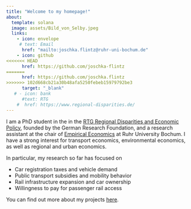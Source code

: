```yaml
---
title: "Welcome to my homepage!"
about:
  template: solana
  image: assets/Bild_von_Selby.jpeg
  links:
    - icon: envelope
     # text: Email
      href: "mailto:joschka.flintz@ruhr-uni-bochum.de"
    - icon: github
<<<<<<< HEAD
      href: https://github.com/joschka-flintz
=======
      href: https://github.com/joschka.flintz
>>>>>>> 102d668cb21a30b48afa5250febeb15979792be3
      target: "_blank"
   # - icon: bank
      #text: RTG
    #  href: https://www.regional-disparities.de/
---
```


I am a PhD student in the in the [RTG Regional Disparities and Economic Policy](https://www.regional-disparities.de/){target="_blank"}, founded by the German Research Foundation, and a research assistant at the chair of [Empirical Economics](https://www2.wiwi.rub.de/en/chairs/empirische-wirtschaftsforschung-en/){target="_blank"} at Ruhr University Bochum.
I have a strong interest for transport economics, environmental economics, as well as regional and urban economics.

In particular, my research so far has focused on

-   Car registration taxes and vehicle demand 
-   Public transport subsidies and mobility behavior
-   Rail infrastructure expansion and car ownership
-   Willingness to pay for passenger rail access

You can find out more about my projects [here](research.qmd).
